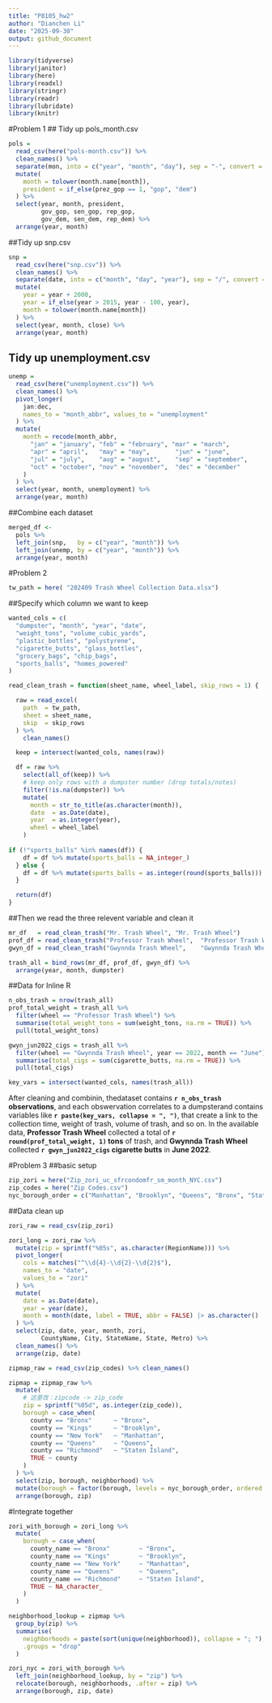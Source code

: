 ```yaml
---
title: "P8105_hw2"
author: "Dianchen Li"
date: "2025-09-30"
output: github_document
---
```


```r
library(tidyverse)
library(janitor)
library(here)
library(readxl)
library(stringr)
library(readr)
library(lubridate)
library(knitr)
```
#Problem 1
## Tidy up pols_month.csv
```r
pols = 
  read_csv(here("pols-month.csv")) %>% 
  clean_names() %>% 
  separate(mon, into = c("year", "month", "day"), sep = "-", convert = TRUE) %>% 
  mutate(
    month = tolower(month.name[month]),
    president = if_else(prez_gop == 1, "gop", "dem")
  ) %>% 
  select(year, month, president,
         gov_gop, sen_gop, rep_gop,
         gov_dem, sen_dem, rep_dem) %>% 
  arrange(year, month)

```

##Tidy up snp.csv
```r
snp = 
  read_csv(here("snp.csv")) %>% 
  clean_names() %>% 
  separate(date, into = c("month", "day", "year"), sep = "/", convert = TRUE) %>% 
  mutate(
    year = year + 2000,
    year = if_else(year > 2015, year - 100, year),
    month = tolower(month.name[month])
  ) %>% 
  select(year, month, close) %>% 
  arrange(year, month)
```
## Tidy up unemployment.csv
```r
unemp = 
  read_csv(here("unemployment.csv")) %>% 
  clean_names() %>% 
  pivot_longer(
    jan:dec, 
    names_to = "month_abbr", values_to = "unemployment"
  ) %>% 
  mutate(
    month = recode(month_abbr,
      "jan" = "january", "feb" = "february", "mar" = "march",
      "apr" = "april",   "may" = "may",       "jun" = "june",
      "jul" = "july",    "aug" = "august",    "sep" = "september",
      "oct" = "october", "nov" = "november",  "dec" = "december"
    )
  ) %>% 
  select(year, month, unemployment) %>% 
  arrange(year, month)

```
##Combine each dataset
```r
merged_df <- 
  pols %>% 
  left_join(snp,   by = c("year", "month")) %>% 
  left_join(unemp, by = c("year", "month")) %>% 
  arrange(year, month)

```

#Problem 2
```r
tw_path = here( "202409 Trash Wheel Collection Data.xlsx")
```

##Specify which column we want to keep
```r
wanted_cols = c(
  "dumpster", "month", "year", "date",
  "weight_tons", "volume_cubic_yards",
  "plastic_bottles", "polystyrene",
  "cigarette_butts", "glass_bottles",
  "grocery_bags", "chip_bags",
  "sports_balls", "homes_powered"
)

read_clean_trash = function(sheet_name, wheel_label, skip_rows = 1) {

  raw = read_excel(
    path  = tw_path,
    sheet = sheet_name,
    skip  = skip_rows
  ) %>%
    clean_names()

  keep = intersect(wanted_cols, names(raw))

  df = raw %>%
    select(all_of(keep)) %>%
    # keep only rows with a dumpster number (drop totals/notes)
    filter(!is.na(dumpster)) %>%
    mutate(
      month = str_to_title(as.character(month)),
      date  = as.Date(date),
      year  = as.integer(year),
      wheel = wheel_label
    )
  
if (!"sports_balls" %in% names(df)) {
    df = df %>% mutate(sports_balls = NA_integer_)
  } else {
    df = df %>% mutate(sports_balls = as.integer(round(sports_balls)))
  }

  return(df)
}
```

##Then we read the three relevent variable and clean it
```r
mr_df   = read_clean_trash("Mr. Trash Wheel", "Mr. Trash Wheel")
prof_df = read_clean_trash("Professor Trash Wheel",  "Professor Trash Wheel")
gwyn_df = read_clean_trash("Gwynnda Trash Wheel",    "Gwynnda Trash Wheel")

trash_all = bind_rows(mr_df, prof_df, gwyn_df) %>%
  arrange(year, month, dumpster)
```
##Data for Inline R
```r
n_obs_trash = nrow(trash_all)
prof_total_weight = trash_all %>%
  filter(wheel == "Professor Trash Wheel") %>%
  summarise(total_weight_tons = sum(weight_tons, na.rm = TRUE)) %>%
  pull(total_weight_tons)

gwyn_jun2022_cigs = trash_all %>%
  filter(wheel == "Gwynnda Trash Wheel", year == 2022, month == "June") %>%
  summarise(total_cigs = sum(cigarette_butts, na.rm = TRUE)) %>%
  pull(total_cigs)

key_vars = intersect(wanted_cols, names(trash_all))

```


After cleaning and combinin, thedataset contains **`r n_obs_trash` observations**, and each obswervation correlates to a dumpsterand contains variables like **`r paste(key_vars, collapse = ", ")`**, that create a link to the collection time, weight of trash, volume of trash, and so on. In the available data, **Professor Trash Wheel** collected a total of **`r round(prof_total_weight, 1)` tons** of trash, and **Gwynnda Trash Wheel** collected **`r gwyn_jun2022_cigs` cigarette butts** in **June 2022**.

#Problem 3
##basic setup
```r
zip_zori = here("Zip_zori_uc_sfrcondomfr_sm_month_NYC.csv")
zip_codes = here("Zip Codes.csv")
nyc_borough_order = c("Manhattan", "Brooklyn", "Queens", "Bronx", "Staten Island")
```

##Data clean up
```r
zori_raw = read_csv(zip_zori)

zori_long = zori_raw %>%
  mutate(zip = sprintf("%05s", as.character(RegionName))) %>%
  pivot_longer(
    cols = matches("^\\d{4}-\\d{2}-\\d{2}$"), 
    names_to = "date",
    values_to = "zori"
  ) %>%
  mutate(
    date = as.Date(date),
    year = year(date),
    month = month(date, label = TRUE, abbr = FALSE) |> as.character()
  ) %>%
  select(zip, date, year, month, zori,
         CountyName, City, StateName, State, Metro) %>%
  clean_names() %>%
  arrange(zip, date)
```
```r
zipmap_raw = read_csv(zip_codes) %>% clean_names()

zipmap = zipmap_raw %>%
  mutate(
    # 这里改：zipcode -> zip_code
    zip = sprintf("%05d", as.integer(zip_code)),
    borough = case_when(
      county == "Bronx"      ~ "Bronx",
      county == "Kings"      ~ "Brooklyn",
      county == "New York"   ~ "Manhattan",
      county == "Queens"     ~ "Queens",
      county == "Richmond"   ~ "Staten Island",
      TRUE ~ county
    )
  ) %>%
  select(zip, borough, neighborhood) %>%
  mutate(borough = factor(borough, levels = nyc_borough_order, ordered = TRUE)) %>%
  arrange(borough, zip)
```
#Integrate together
```r
zori_with_borough = zori_long %>%
  mutate(
    borough = case_when(
      county_name == "Bronx"        ~ "Bronx",
      county_name == "Kings"        ~ "Brooklyn",
      county_name == "New York"     ~ "Manhattan",
      county_name == "Queens"       ~ "Queens",
      county_name == "Richmond"     ~ "Staten Island",
      TRUE ~ NA_character_
    )
  )

neighborhood_lookup = zipmap %>%
  group_by(zip) %>%
  summarise(
    neighborhoods = paste(sort(unique(neighborhood)), collapse = "; "),
    .groups = "drop"
  )

zori_nyc = zori_with_borough %>%
  left_join(neighborhood_lookup, by = "zip") %>%
  relocate(borough, neighborhoods, .after = zip) %>%
  arrange(borough, zip, date)

```











